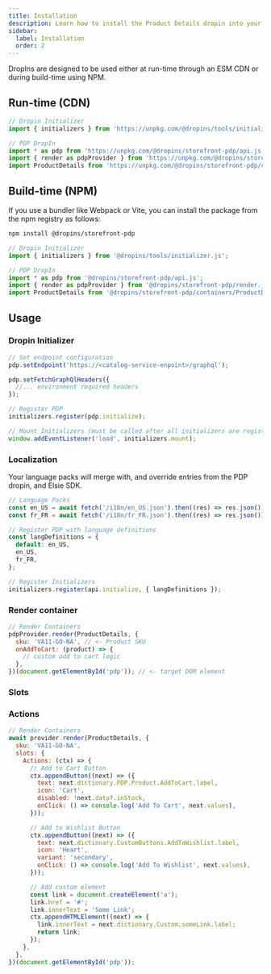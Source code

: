 ```yaml
---
title: Installation
description: Learn how to install the Product Details dropin into your site.
sidebar:
  label: Installation
  order: 2
---
```


DropIns are designed to be used either at run-time through an ESM CDN or during build-time using NPM.

## Run-time (CDN)

```js
// Dropin Initializer
import { initializers } from 'https://unpkg.com/@dropins/tools/initializer.js';

// PDP DropIn
import * as pdp from 'https://unpkg.com/@dropins/storefront-pdp/api.js';
import { render as pdpProvider } from 'https://unpkg.com/@dropins/storefront-pdp/render.js';
import ProductDetails from 'https://unpkg.com/@dropins/storefront-pdp/containers/ProductDetails.js';
```

## Build-time (NPM)

If you use a bundler like Webpack or Vite, you can install the package from the npm registry as follows:

```bash
npm install @dropins/storefront-pdp
```

```js
// Dropin Initializer
import { initializers } from '@dropins/tools/initializer.js';

// PDP DropIn
import * as pdp from '@dropins/storefront-pdp/api.js';
import { render as pdpProvider } from '@dropins/storefront-pdp/render.js';
import ProductDetails from '@dropins/storefront-pdp/containers/ProductDetails.js';
```

## Usage 

### Dropin Initializer

```js
// Set endpoint configuration
pdp.setEndpoint('https://<catalog-service-enpoint>/graphql');

pdp.setFetchGraphQlHeaders({
  //... environment required headers
});

// Register PDP
initializers.register(pdp.initialize);

// Mount Initializers (must be called after all initializers are registered)
window.addEventListener('load', initializers.mount);
```

### Localization

Your language packs will merge with, and override entries from the PDP dropin, and Elsie SDK.

```js
// Language Packs
const en_US = await fetch('/i18n/en_US.json').then((res) => res.json());
const fr_FR = await fetch('/i18n/fr_FR.json').then((res) => res.json());

// Register PDP with language definitions
const langDefinitions = {
  default: en_US,
  en_US,
  fr_FR,
};

// Register Initializers
initializers.register(api.initialize, { langDefinitions });
```

### Render container

```js
// Render Containers
pdpProvider.render(ProductDetails, {
  sku: 'VA11-GO-NA', // <- Product SKU
  onAddToCart: (product) => {
    // custom add to cart logic
  },
})(document.getElementById('pdp')); // <- target DOM element
```

### Slots

### Actions

```js
// Render Containers
await provider.render(ProductDetails, {
  sku: 'VA11-GO-NA',
  slots: {
    Actions: (ctx) => {
      // Add to Cart Button
      ctx.appendButton((next) => ({
        text: next.dictionary.PDP.Product.AddToCart.label,
        icon: 'Cart',
        disabled: !next.data?.inStock,
        onClick: () => console.log('Add To Cart', next.values),
      }));

      // Add to Wishlist Button
      ctx.appendButton((next) => ({
        text: next.dictionary.CustomButtons.AddToWishlist.label,
        icon: 'Heart',
        variant: 'secondary',
        onClick: () => console.log('Add To Wishlist', next.values),
      }));

      // Add custom element
      const link = document.createElement('a');
      link.href = '#';
      link.innerText = 'Some Link';
      ctx.appendHTMLElement((next) => {
        link.innerText = next.dictionary.Custom.someLink.label;
        return link;
      });
    },
  },
})(document.getElementById('pdp'));
```


```js
